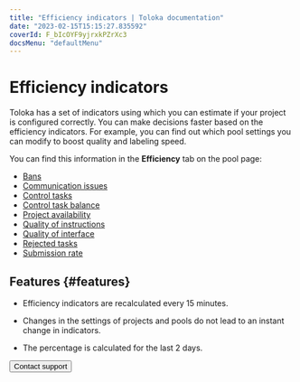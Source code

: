 ```yaml
---
title: "Efficiency indicators | Toloka documentation"
date: "2023-02-15T15:15:27.835592"
coverId: F_bIcOYF9yjrxkPZrXc3
docsMenu: "defaultMenu"
---
```



# Efficiency indicators

Toloka has a set of indicators using which you can estimate if your project is configured correctly. You can make decisions faster based on the efficiency indicators. For example, you can find out which pool settings you can modify to boost quality and labeling speed.

You can find this information in the **Efficiency** tab on the pool page:

- [Bans](/docs/guide/efficiency-metrics/ban-rate)
- [Communication issues](/docs/guide/efficiency-metrics/communication)
- [Control tasks](/docs/guide/efficiency-metrics/control-tasks-share)
- [Control task balance](/docs/guide/efficiency-metrics/control-tasks-balance)
- [Project availability](/docs/guide/efficiency-metrics/available-performers)
- [Quality of instructions](/docs/guide/efficiency-metrics/instruction-quality)
- [Quality of interface](/docs/guide/efficiency-metrics/interface-quality)
- [Rejected tasks](/docs/guide/efficiency-metrics/rejected-tasks)
- [Submission rate](/docs/guide/efficiency-metrics/submitting-tasks)

## Features {#features}

- Efficiency indicators are recalculated every 15 minutes.

- Changes in the settings of projects and pools do not lead to an instant change in indicators.

- The percentage is calculated for the last 2 days.

<Button themeColor="light" view="default" size="l" type="link" url="/docs/guide/troubleshooting/support?form-source=guide-efficiency-metrics-index">Contact support</Button>
